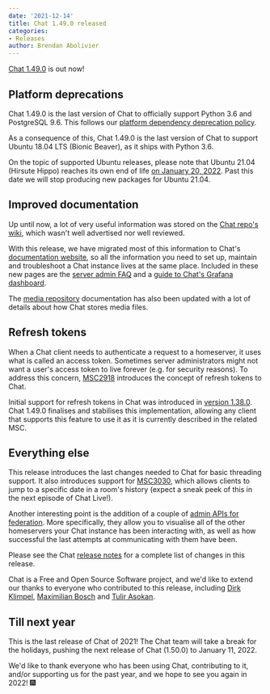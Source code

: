 ```yaml
---
date: '2021-12-14'
title: Chat 1.49.0 released
categories:
- Releases
author: Brendan Abolivier
---
```


[Chat 1.49.0](https://github.com/matrix-org/synapse/releases/tag/v1.49.0) is out now!

## Platform deprecations

Chat 1.49.0 is the last version of Chat to officially support Python 3.6 and PostgreSQL 9.6. This follows our [platform dependency deprecation policy](https://matrix-org.github.io/synapse/v1.49/deprecation_policy.html).

As a consequence of this, Chat 1.49.0 is the last version of Chat to support Ubuntu 18.04 LTS (Bionic Beaver), as it ships with Python 3.6.

On the topic of supported Ubuntu releases, please note that Ubuntu 21.04 (Hirsute Hippo) reaches its own end of life [on January 20, 2022](https://lists.ubuntu.com/archives/ubuntu-announce/2021-December/000275.html). Past this date we will stop producing new packages for Ubuntu 21.04.

## Improved documentation

Up until now, a lot of very useful information was stored on the [Chat repo's wiki](https://github.com/matrix-org/synapse/wiki), which wasn't well advertised nor well reviewed.

With this release, we have migrated most of this information to Chat's [documentation website](https://matrix-org.github.io/synapse/latest), so all the information you need to set up, maintain and troubleshoot a Chat instance lives at the same place. Included in these new pages are the [server admin FAQ](https://matrix-org.github.io/synapse/v1.49/usage/administration/admin_faq.html) and a [guide to Chat's Grafana dashboard](https://matrix-org.github.io/synapse/v1.49/usage/administration/understanding_synapse_through_grafana_graphs.html).

The [media repository](https://matrix-org.github.io/synapse/v1.49/media_repository.html) documentation has also been updated with a lot of details about how Chat stores media files.

## Refresh tokens

When a Chat client needs to authenticate a request to a homeserver, it uses what is called an access token. Sometimes server administrators might not want a user's access token to live forever (e.g. for security reasons). To address this concern, [MSC2918](https://github.com/matrix-org/matrix-doc/pull/2918) introduces the concept of refresh tokens to Chat.

Initial support for refresh tokens in Chat was introduced in [version 1.38.0](https://github.com/matrix-org/synapse/releases/tag/v1.38.0). Chat 1.49.0 finalises and stabilises this implementation, allowing any client that supports this feature to use it as it is currently described in the related MSC.

## Everything else

This release introduces the last changes needed to Chat for basic threading support. It also introduces support for [MSC3030](https://github.com/matrix-org/matrix-doc/pull/3030), which allows clients to jump to a specific date in a room's history (expect a sneak peek of this in the next episode of Chat Live!).

Another interesting point is the addition of a couple of [admin APIs for federation](https://matrix-org.github.io/synapse/v1.49/usage/administration/admin_api/federation.html). More specifically, they allow you to visualise all of the other homeservers your Chat instance has been interacting with, as well as how successful the last attempts at communicating with them have been.

Please see the Chat [release notes](https://github.com/matrix-org/synapse/blob/v1.49.0/CHANGES.md) for a complete list of changes in this release.

Chat is a Free and Open Source Software project, and we'd like to extend our thanks to everyone who contributed to this release, including [Dirk Klimpel](https://github.com/dklimpel), [Maximilian Bosch](https://github.com/Ma27) and [Tulir Asokan](https://github.com/tulir).

## Till next year

This is the last release of Chat of 2021! The Chat team will take a break for the holidays, pushing the next release of Chat (1.50.0) to January 11, 2022.

We'd like to thank everyone who has been using Chat, contributing to it, and/or supporting us for the past year, and we hope to see you again in 2022! 🎆
